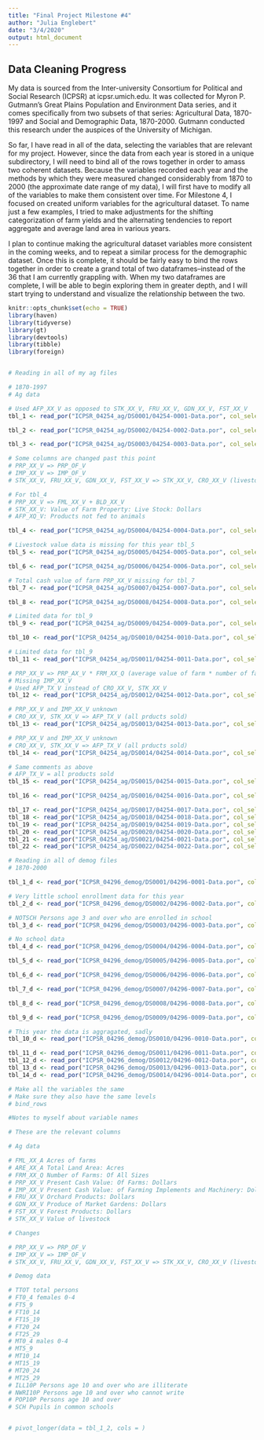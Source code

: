 ```yaml
---
title: "Final Project Milestone #4"
author: "Julia Englebert"
date: "3/4/2020"
output: html_document
---
```


## Data Cleaning Progress

My data is sourced from the Inter-university Consortium for Political and Social Research (ICPSR) at icpsr.umich.edu. It was collected for Myron P. Gutmann's Great Plains Population and Environment Data series, and it comes specifically from two subsets of that series: Agricultural Data, 1870-1997 and Social and Demographic Data, 1870-2000. Gutmann conducted this research under the auspices of the University of Michigan.

So far, I have read in all of the data, selecting the variables that are relevant for my project. However, since the data from each year is stored in a unique subdirectory, I will need to bind all of the rows together in order to amass two coherent datasets. Because the variables recorded each year and the methods by which they were measured changed considerably from 1870 to 2000 (the approximate date range of my data), I will first have to modify all of the variables to make them consistent over time. For Milestone 4, I focused on created uniform variables for the agricultural dataset. To name just a few examples, I tried to make adjustments for the shifting categorization of farm yields and the alternating tendencies to report aggregate and average land area in various years.

I plan to continue making the agricultural dataset variables more consistent in the coming weeks, and to repeat a similar process for the demographic dataset. Once this is complete, it should be fairly easy to bind the rows together in order to create a grand total of two dataframes--instead of the 36 that I am currently grappling with. When my two dataframes are complete, I will be able to begin exploring them in greater depth, and I will start trying to understand and visualize the relationship between the two. 

```r
knitr::opts_chunk$set(echo = TRUE)
library(haven)
library(tidyverse)
library(gt)
library(devtools)
library(tibble)
library(foreign)
```

```r
```


```r
# Reading in all of my ag files

# 1870-1997
# Ag data

# Used AFP_XX_V as opposed to STK_XX_V, FRU_XX_V, GDN_XX_V, FST_XX_V
tbl_1 <- read_por("ICPSR_04254_ag/DS0001/04254-0001-Data.por", col_select = c(NAME, UNFIPS, GP, FML_XX_A, ARE_XX_A, FRM_XX_Q, PRP_XX_V, IMP_XX_V, AFP_XX_V))

tbl_2 <- read_por("ICPSR_04254_ag/DS0002/04254-0002-Data.por", col_select = c(NAME, UNFIPS, GP, FML_XX_A, ARE_XX_A, FRM_XX_Q, PRP_XX_V, IMP_XX_V, AFP_XX_V))

tbl_3 <- read_por("ICPSR_04254_ag/DS0003/04254-0003-Data.por", col_select = c(NAME, UNFIPS, GP, FML_XX_A, ARE_XX_A, FRM_XX_Q, PRP_XX_V, IMP_XX_V, AFP_XX_V))

# Some columns are changed past this point
# PRP_XX_V => PRP_OF_V
# IMP_XX_V => IMP_OF_V
# STK_XX_V, FRU_XX_V, GDN_XX_V, FST_XX_V => STK_XX_V, CRO_XX_V (livestock, crop values)

# For tbl_4
# PRP_XX_V => FML_XX_V + BLD_XX_V
# STK_XX_V: Value of Farm Property: Live Stock: Dollars
# AFP_XQ_V: Products not fed to animals

tbl_4 <- read_por("ICPSR_04254_ag/DS0004/04254-0004-Data.por", col_select = c(NAME, UNFIPS, GP, FML_XX_A, ARE_XX_A, FRM_XX_Q, FML_XX_V, BLD_XX_V, IMP_XX_V, STK_XX_V, AFP_XQ_V))

# Livestock value data is missing for this year tbl_5
tbl_5 <- read_por("ICPSR_04254_ag/DS0005/04254-0005-Data.por", col_select = c(NAME, UNFIPS, GP, FML_XX_A, ARE_XX_A, FRM_XX_Q, PRP_OF_V, IMP_XX_V, CRO_XX_V))

tbl_6 <- read_por("ICPSR_04254_ag/DS0006/04254-0006-Data.por", col_select = c(NAME, UNFIPS, GP, FML_XX_A, ARE_XX_A, FRM_XX_Q, PRP_OF_V, IMP_XX_V, CRO_XX_V, STK_XX_V))

# Total cash value of farm PRP_XX_V missing for tbl_7
tbl_7 <- read_por("ICPSR_04254_ag/DS0007/04254-0007-Data.por", col_select = c(NAME, UNFIPS, GP, FML_XX_A, ARE_XX_A, FRM_XX_Q, IMP_XX_V, CRO_XX_V, STK_XX_V))

tbl_8 <- read_por("ICPSR_04254_ag/DS0008/04254-0008-Data.por", col_select = c(NAME, UNFIPS, GP, FML_XX_A, ARE_XX_A, FRM_XX_Q, PRP_OF_V, IMP_XX_V, CRO_XX_V, STK_XX_V))

# Limited data for tbl_9
tbl_9 <- read_por("ICPSR_04254_ag/DS0009/04254-0009-Data.por", col_select = c(NAME, UNFIPS, GP, FML_XX_A, ARE_XX_A, FRM_XX_Q))

tbl_10 <- read_por("ICPSR_04254_ag/DS0010/04254-0010-Data.por", col_select = c(NAME, UNFIPS, GP, FML_XX_A, ARE_XX_A, FRM_XX_Q, PRP_OF_V, IMP_OF_V, CRO_XX_V, STK_XX_V))

# Limited data for tbl_9
tbl_11 <- read_por("ICPSR_04254_ag/DS0011/04254-0011-Data.por", col_select = c(NAME, UNFIPS, GP, FML_XX_A, ARE_XX_A, FRM_XX_Q, IMP_XX_V))

# PRP_XX_V => PRP_AX_V * FRM_XX_Q (average value of farm * number of farms)
# Missing IMP_XX_V
# Used AFP_TX_V instead of CRO_XX_V, STK_XX_V
tbl_12 <- read_por("ICPSR_04254_ag/DS0012/04254-0012-Data.por", col_select = c(NAME, UNFIPS, GP, FML_XX_A, ARE_XX_A, FRM_XX_Q, PRP_AX_V, AFP_TX_V))

# PRP_XX_V and IMP_XX_V unknown
# CRO_XX_V, STK_XX_V => AFP_TX_V (all prducts sold)
tbl_13 <- read_por("ICPSR_04254_ag/DS0013/04254-0013-Data.por", col_select = c(NAME, UNFIPS, GP, FML_XX_A, ARE_XX_A, FRM_SA_Q:FRM_SL_Q, AFP_TX_V))

# PRP_XX_V and IMP_XX_V unknown
# CRO_XX_V, STK_XX_V => AFP_TX_V (all prducts sold)
tbl_14 <- read_por("ICPSR_04254_ag/DS0014/04254-0014-Data.por", col_select = c(NAME, UNFIPS, GP, FML_XX_A, ARE_XX_A, FRM_XX_Q, AFP_TX_V))

# Same comments as above
# AFP_TX_V = all products sold
tbl_15 <- read_por("ICPSR_04254_ag/DS0015/04254-0015-Data.por", col_select = c(NAME, UNFIPS, GP, FML_XX_A, ARE_XX_A, FRM_XX_Q, AFP_TX_V))

tbl_16 <- read_por("ICPSR_04254_ag/DS0016/04254-0016-Data.por", col_select = c(NAME, UNFIPS, GP, FML_XX_A, ARE_XX_A, FRM_XX_Q, AFP_TX_V))

tbl_17 <- read_por("ICPSR_04254_ag/DS0017/04254-0017-Data.por", col_select = c(NAME, UNFIPS, GP, FML_XX_A, ARE_XX_A, FRM_XX_Q, AFP_TX_V))
tbl_18 <- read_por("ICPSR_04254_ag/DS0018/04254-0018-Data.por", col_select = c(NAME, UNFIPS, GP, FML_XX_A, ARE_XX_A, FRM_XX_Q, AFP_TX_V))
tbl_19 <- read_por("ICPSR_04254_ag/DS0019/04254-0019-Data.por", col_select = c(NAME, UNFIPS, GP, FML_XX_A, ARE_XX_A, FRM_XX_Q, AFP_TX_V))
tbl_20 <- read_por("ICPSR_04254_ag/DS0020/04254-0020-Data.por", col_select = c(NAME, UNFIPS, GP, FML_XX_A, ARE_XX_A, FRM_XX_Q, AFP_TX_V))
tbl_21 <- read_por("ICPSR_04254_ag/DS0021/04254-0021-Data.por", col_select = c(NAME, UNFIPS, GP, FML_XX_A, ARE_XX_A, FRM_XX_Q, AFP_TX_V))
tbl_22 <- read_por("ICPSR_04254_ag/DS0022/04254-0022-Data.por", col_select = c(NAME, UNFIPS, GP, FML_XX_A, ARE_XX_A, FRM_XX_Q, AFP_TX_V))
```


```r
# Reading in all of demog files
# 1870-2000

tbl_1_d <- read_por("ICPSR_04296_demog/DS0001/04296-0001-Data.por", col_select = c(TTOT, FT0_4, FT5_9, FT10_14, FT15_19, FT20_24, FT25_29, MT0_4, MT5_9, MT10_14, MT15_19, MT20_24, MT25_29, POP10P, SCH))

# Very little school enrollment data for this year
tbl_2_d <- read_por("ICPSR_04296_demog/DS0002/04296-0002-Data.por", col_select = c(TTOT, FT0_4, FT5_9, FT10_14, FT15_19, FT20_24, FT25_29, MT0_4, MT5_9, MT10_14, MT15_19, MT20_24, MT25_29))

# NOTSCH Persons age 3 and over who are enrolled in school
tbl_3_d <- read_por("ICPSR_04296_demog/DS0003/04296-0003-Data.por", col_select = c(TTOT, FT0_4, FT5_9, FT10_14, FT15_19, FT20_24, FT25_29, MT0_4, MT5_9, MT10_14, MT15_19, MT20_24, MT25_29, SCH))

# No school data
tbl_4_d <- read_por("ICPSR_04296_demog/DS0004/04296-0004-Data.por", col_select = c(TTOT, FT0_4, FT5_9, FT10_14, FT15_19, FT20_24, FT25_29, MT0_4, MT5_9, MT10_14, MT15_19, MT20_24, MT25_29))

tbl_5_d <- read_por("ICPSR_04296_demog/DS0005/04296-0005-Data.por", col_select = c(TTOT, FT0_4, FT5_9, FT10_14, FT15_19, FT20_24, FT25_29, MT0_4, MT5_9, MT10_14, MT15_19, MT20_24, MT25_29, SCH69, SCH1014, SCH1517, SCH1820))

tbl_6_d <- read_por("ICPSR_04296_demog/DS0006/04296-0006-Data.por", col_select = c(TTOT, FT0_4, FT5_9, FT10_14, FT15_19, FT20_24, FT25_29, MT0_4, MT5_9, MT10_14, MT15_19, MT20_24, MT25_29, SCH713, SCH1415, SCH1617, SCH1820))

tbl_7_d <- read_por("ICPSR_04296_demog/DS0007/04296-0007-Data.por", col_select = c(TTOT, FT0_4, FT5_9, FT10_14, FT15_19, FT20_24, FT25_29, MT0_4, MT5_9, MT10_14, MT15_19, MT20_24, MT25_29, SCH713, SCH1415, SCH1617, SCH1820))

tbl_8_d <- read_por("ICPSR_04296_demog/DS0008/04296-0008-Data.por", col_select = c(TTOT, FT0_4, FT5_9, FT10_14, FT15_19, FT20_24, FT25_29, MT0_4, MT5_9, MT10_14, MT15_19, MT20_24, MT25_29, SCH56, SCH713, SCH1415, SCH1617, SCH1820))

tbl_9_d <- read_por("ICPSR_04296_demog/DS0009/04296-0009-Data.por", col_select = c(TTOT, FT0_4, FT5_9, FT10_14, FT15_19, FT20_24, FT25_29, MT0_4, MT5_9, MT10_14, MT15_19, MT20_24, MT25_29, SCH56, SCH713, SCH1415, SCH1617, SCH1819, SCH2024))

# This year the data is aggragated, sadly
tbl_10_d <- read_por("ICPSR_04296_demog/DS0010/04296-0010-Data.por", col_select = c(TTOT, FT0_4, FT5_9, FT10_14, FT15_19, FT20_24, FT25_29, MT0_4, MT5_9, MT10_14, MT15_19, MT20_24, MT25_29, ENROLLCO, ENROLLEL, ENROLLHS, SCH534))

tbl_11_d <- read_por("ICPSR_04296_demog/DS0011/04296-0011-Data.por", col_select = c(TTOT, FT0_4, FT5_9, FT10_14, FT15_19, FT20_24, FT25_29, MT0_4, MT5_9, MT10_14, MT15_19, MT20_24, MT25_29, ENROLLCO, ENROLLEL, ENROLLHS))
tbl_12_d <- read_por("ICPSR_04296_demog/DS0012/04296-0012-Data.por", col_select = c(TTOT, FT0_4, FT5_9, FT10_14, FT15_19, FT20_24, FT25_29, MT0_4, MT5_9, MT10_14, MT15_19, MT20_24, MT25_29, ENROLLCO, ENROLLEL, ENROLLHS))
tbl_13_d <- read_por("ICPSR_04296_demog/DS0013/04296-0013-Data.por", col_select = c(TTOT, FT0_4, FT5_9, FT10_14, FT15_19, FT20_24, FT25_29, MT0_4, MT5_9, MT10_14, MT15_19, MT20_24, MT25_29, ENROLLCO, GRHI))
tbl_14_d <- read_por("ICPSR_04296_demog/DS0014/04296-0014-Data.por", col_select = c(TTOT, FT0_4, FT5_9, FT10_14, FT15_19, FT20_24, FT25_29, MT0_4, MT5_9, MT10_14, MT15_19, MT20_24, MT25_29, ENROLLCO, GRHI))

# Make all the variables the same
# Make sure they also have the same levels
# bind_rows

```


```r

#Notes to myself about variable names

# These are the relevant columns

# Ag data

# FML_XX_A Acres of farms
# ARE_XX_A Total Land Area: Acres
# FRM_XX_Q Number of Farms: Of All Sizes
# PRP_XX_V Present Cash Value: Of Farms: Dollars
# IMP_XX_V Present Cash Value: of Farming Implements and Machinery: Dollars
# FRU_XX_V Orchard Products: Dollars
# GDN_XX_V Produce of Market Gardens: Dollars
# FST_XX_V Forest Products: Dollars
# STK_XX_V Value of livestock

# Changes

# PRP_XX_V => PRP_OF_V
# IMP_XX_V => IMP_OF_V
# STK_XX_V, FRU_XX_V, GDN_XX_V, FST_XX_V => STK_XX_V, CRO_XX_V (livestock, crop values)

# Demog data

# TTOT total persons
# FT0_4 females 0-4
# FT5_9
# FT10_14
# FT15_19
# FT20_24
# FT25_29
# MT0_4 males 0-4
# MT5_9
# MT10_14
# MT15_19
# MT20_24
# MT25_29
# ILL10P Persons age 10 and over who are illiterate
# NWRI10P Persons age 10 and over who cannot write
# POP10P Persons age 10 and over
# SCH Pupils in common schools


# pivot_longer(data = tbl_1_2, cols = )
```